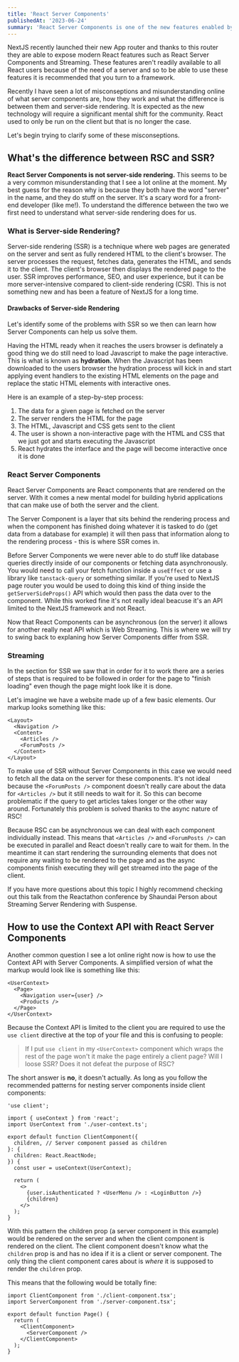 ```yaml
---
title: 'React Server Components'
publishedAt: '2023-06-24'
summary: 'React Server Components is one of the new features enabled by NextJS 13 and in this post I try to explain the difference between Server and Client components and other common misconseptions'
---
```


NextJS recently launched their new App router and thanks to this router they are able to expose modern React features such as React Server Components and Streaming. These features aren't readily available to all React users because of the need of a server and so to be able to use these features it is recommended that you turn to a framework.

Recently I have seen a lot of misconseptions and misunderstanding online of what server components are, how they work and what the difference is between them and server-side rendering. It is expected as the new technology will require a significant mental shift for the community. React used to only be run on the client but that is no longer the case.

Let's begin trying to clarify some of these misconseptions.

## What's the difference between RSC and SSR?

<b>React Server Components is not server-side rendering.</b> This seems to be a very
common misunderstanding that I see a lot online at the moment. My best guess for
the reason why is because they both have the word "server" in the name, and they
do stuff on the server. It's a scary word for a front-end developer (like me!). To
understand the difference between the two we first need to understand what server-side
rendering does for us.

### What is Server-side Rendering?

Server-side rendering (SSR) is a technique where web pages are generated on the server and sent as fully rendered HTML to the client's browser. The server processes the request, fetches data, generates the HTML, and sends it to the client. The client's browser then displays the rendered page to the user. SSR improves performance, SEO, and user experience, but it can be more server-intensive compared to client-side rendering (CSR). This is not something new and has been a feature of NextJS for a long time.

#### Drawbacks of Server-side Rendering

Let's identify some of the problems with SSR so we then can learn how Server Components can help us solve them.

Having the HTML ready when it reaches the users browser is definately a good thing we do still need to load Javascript to make the page interactive. This is what is known as <b>hydration.</b> When the Javascript has been downloaded to the users browser the hydration process will kick in and start applying event handlers to the existing HTML elements on the page and replace the static HTML elements with interactive ones.

Here is an example of a step-by-step process:

1. The data for a given page is fetched on the server
2. The server renders the HTML for the page
3. The HTML, Javascript and CSS gets sent to the client
4. The user is shown a non-interactive page with the HTML and CSS that we just got and starts executing the Javascript
5. React hydrates the interface and the page will become interactive once it is done

### React Server Components

React Server Components are React components that are rendered on the server. With it comes a new mental model for building hybrid applications that can make use of both the server and the client.

The Server Component is a layer that sits behind the rendering process and when the component has finished doing whatever it is tasked to do (get data from a database for example) it will then pass that information along to the rendering process - this is where SSR comes in.

Before Server Components we were never able to do stuff like database queries directly inside of our components or fetching data asynchronously. You would need to call your fetch function inside a `useEffect` or use a library like `tanstack-query` or something similar. If you're used to NextJS page router you would be used to doing this kind of thing inside the `getServerSideProps()` API which would then pass the data over to the component. While this worked fine it's not really ideal beacuse it's an API limited to the NextJS framework and not React.

Now that React Components can be asynchronous (on the server) it allows for another really neat API which is Web Streaming. This is where we will try to swing back to explaning how Server Components differ from SSR.

### Streaming

In the section for SSR we saw that in order for it to work there are a series of steps that is required to be followed in order for the page to "finish loading" even though the page might look like it is done.

Let's imagine we have a website made up of a few basic elements. Our markup looks something like this:

```tsx
<Layout>
  <Navigation />
  <Content>
    <Articles />
    <ForumPosts />
  </Content>
</Layout>
```

To make use of SSR without Server Components in this case we would need to fetch all the data on the server for these components. It's not ideal because the `<ForumPosts />` component doesn't really care about the data for `<Articles />` but it still needs to wait for it. So this can become problematic if the query to get articles takes longer or the other way around. Fortunately this problem is solved thanks to the async nature of RSC!

Because RSC can be asynchronous we can deal with each component individually instead. This means that `<Articles />` and `<ForumPosts />` can be executed in parallel and React doesn't really care to wait for them. In the meantime it can start rendering the surrounding elements that does not require any waiting to be rendered to the page and as the async components finish executing they will get streamed into the page of the client.

If you have more questions about this topic I highly recommend checking out this <ExternalLink href="https://www.youtube.com/watch?v=Q98l5o1y3ao">talk from the Reactathon conference by Shaundai Person about Streaming Server Rendering with Suspense.</ExternalLink>

## How to use the Context API with React Server Components

Another common question I see a lot online right now is how to use the Context API with Server Components. A simplified version of what the markup would look like is something like this:

```tsx
<UserContext>
  <Page>
    <Navigation user={user} />
    <Products />
  </Page>
</UserContext>
```

Because the Context API is limited to the client you are required to use the `use client` directive at the top of your file and this is confusing to people:

> If I put `use client` in my `<UserContext>` component which wraps the rest of the page won't it make the page entirely a client page? Will I loose SSR? Does it not defeat the purpose of RSC?

The short answer is <b>no</b>, it doesn't actually. As long as you follow the recommended patterns for nesting server components inside client components:

```tsx
'use client';

import { useContext } from 'react';
import UserContext from './user-context.ts';

export default function ClientComponent({
  children, // Server component passed as children
}: {
  children: React.ReactNode;
}) {
  const user = useContext(UserContext);

  return (
    <>
      {user.isAuthenticated ? <UserMenu /> : <LoginButton />}
      {children}
    </>
  );
}
```

With this pattern the children prop (a server component in this example) would be rendered on the server and when the client component is rendered on the client. The client component doesn't know what the `children` prop is and has no idea if it is a client or server component. The only thing the client component cares about is <i>where</i> it is supposed to render the `children` prop.

This means that the following would be totally fine:

```tsx
import ClientComponent from './client-component.tsx';
import ServerComponent from './server-component.tsx';

export default function Page() {
  return (
    <ClientComponent>
      <ServerComponent />
    </ClientComponent>
  );
}
```
